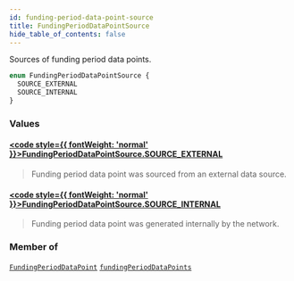 ```yaml
---
id: funding-period-data-point-source
title: FundingPeriodDataPointSource
hide_table_of_contents: false
---
```








Sources of funding period data points.

```graphql
enum FundingPeriodDataPointSource {
  SOURCE_EXTERNAL
  SOURCE_INTERNAL
}
```


### Values

#### [<code style={{ fontWeight: 'normal' }}>FundingPeriodDataPointSource.<b>SOURCE_EXTERNAL</b></code>](#) 
> Funding period data point was sourced from an external data source.
> 

#### [<code style={{ fontWeight: 'normal' }}>FundingPeriodDataPointSource.<b>SOURCE_INTERNAL</b></code>](#) 
> Funding period data point was generated internally by the network.
> 



### Member of

[`FundingPeriodDataPoint`](/testnet/api/graphql/objects/funding-period-data-point)  <Badge class="secondary" text="object"/><Bullet />[`fundingPeriodDataPoints`](/testnet/api/graphql/queries/funding-period-data-points)  <Badge class="secondary" text="query"/>



